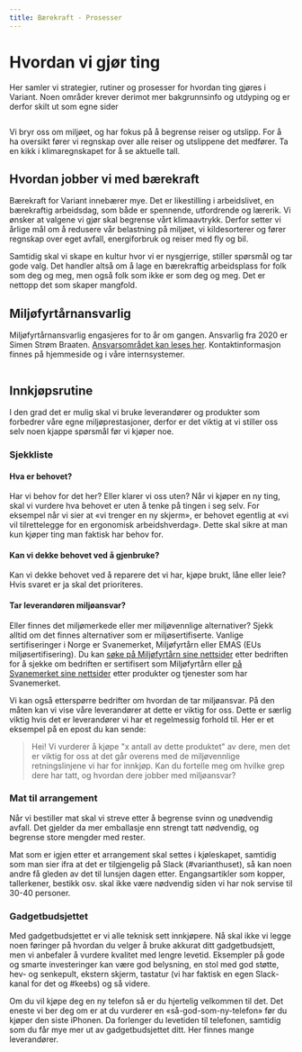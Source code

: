```yaml
---
title: Bærekraft - Prosesser
---
```



# Hvordan vi gjør ting

Her samler vi strategier, rutiner og prosesser for hvordan ting gjøres i Variant. Noen områder krever derimot mer bakgrunnsinfo og utdyping og er derfor skilt ut som egne sider

<ProcessMenu />

<img
  src="./assets/illustrations/baerekraft-icon-1.svg"
  role="none"
  alt=""
  className="illustration illustration--right"
/>

Vi bryr oss om miljøet, og har fokus på å begrense reiser og utslipp. For å ha oversikt fører vi regnskap over alle reiser og utslippene det medfører. Ta en kikk i klimaregnskapet for å se aktuelle tall.

<IllustrasjonListLink
  text="Registrer reiseutslipp"
  figureName="leaf"
  href="https://dash.variant.no/climate/registration"
/>
<IllustrasjonListLink
  text="Se klimaregnskap"
  figureName="leaf"
  href="https://varianttrh.sharepoint.com/:x:/r/_layouts/15/Doc.aspx?sourcedoc=%7BDEA0DAC0-2495-486E-9AAD-3F5C285122C9%7D&file=Karbonregnskap%202021.xlsx&action=default&mobileredirect=true&cid=9d35a231-8702-4ff1-ad6f-681a612377e4"
/>

## Hvordan jobber vi med bærekraft

Bærekraft for Variant innebærer mye. Det er likestilling i arbeidslivet, en bærekraftig arbeidsdag, som både er spennende, utfordrende og lærerik. Vi ønsker at valgene vi gjør skal begrense vårt klimaavtrykk. Derfor setter vi årlige mål om å redusere vår belastning på miljøet, vi kildesorterer og fører regnskap over eget avfall, energiforbruk og reiser med fly og bil.

Samtidig skal vi skape en kultur hvor vi er nysgjerrige, stiller spørsmål og tar gode valg. Det handler altså om å lage en bærekraftig arbeidsplass for folk som deg og meg, men også folk som ikke er som deg og meg. Det er nettopp det som skaper mangfold.


## Miljøfyrtårnansvarlig

Miljøfyrtårnansvarlig engasjeres for to år om gangen. Ansvarlig fra 2020 er Simen Strøm Braaten. [Ansvarsområdet kan leses her](https://varianttrh.sharepoint.com/:w:/g/EV8J0KoqPHxKndxz1qAZpPQBFFd938unI7nvt0Ljf4ySpg?e=Ig4lcO). Kontaktinformasjon finnes på hjemmeside og i våre internsystemer.

<img
  src="./assets/illustrations/carLeft.svg"
  role="none"
  alt=""
  className="illustration illustration--right"
/>

## Innkjøpsrutine

I den grad det er mulig skal vi bruke leverandører og produkter som forbedrer våre egne miljøprestasjoner, derfor er det viktig at vi stiller oss selv noen kjappe spørsmål før vi kjøper noe.

### Sjekkliste

#### Hva er behovet?

Har vi behov for det her? Eller klarer vi oss uten? Når vi kjøper en ny ting, skal vi vurdere hva behovet er uten å tenke på tingen i seg selv. For eksempel når vi sier at «vi trenger en ny skjerm», er behovet egentlig at «vi vil tilrettelegge for en ergonomisk arbeidshverdag». Dette skal sikre at man kun kjøper ting man faktisk har behov for.  

#### Kan vi dekke behovet ved å gjenbruke?

Kan vi dekke behovet ved å reparere det vi har, kjøpe brukt, låne eller leie? Hvis svaret er ja skal det prioriteres.

#### Tar leverandøren miljøansvar?

Eller finnes det miljømerkede eller mer miljøvennlige alternativer? Sjekk alltid om det finnes alternativer som er miljøsertifiserte. Vanlige sertifiseringer i Norge er Svanemerket, Miljøfyrtårn eller EMAS (EUs miljøsertifisering). Du kan [søke på Miljøfyrtårn sine nettsider](https://www.miljofyrtarn.no/sok-virksomheter/) etter bedriften for å sjekke om bedriften er sertifisert som Miljøfyrtårn eller [på Svanemerket sine nettsider](https://svanemerket.no/miljomerkede-produkter/s/?nel-search=Oppvaskmiddel) etter produkter og tjenester som har Svanemerket.

Vi kan også etterspørre bedrifter om hvordan de tar miljøansvar. På den måten kan vi vise våre leverandører at dette er viktig for oss. Dette er særlig viktig hvis det er leverandører vi har et regelmessig forhold til. Her er et eksempel på en epost du kan sende: 

> Hei! Vi vurderer å kjøpe "x antall av dette produktet" av dere, men det er viktig for oss at det går overens med de miljøvennlige retningslinjene vi har for innkjøp. Kan du fortelle meg om hvilke grep dere har tatt, og hvordan dere jobber med miljøansvar?

### Mat til arrangement

Når vi bestiller mat skal vi streve etter å begrense svinn og unødvendig avfall. Det gjelder da mer emballasje enn strengt tatt nødvendig, og begrense store mengder med rester. 

Mat som er igjen etter et arrangement skal settes i kjøleskapet, samtidig som man sier ifra at det er tilgjengelig på Slack (#varianthuset), så kan noen andre få gleden av det til lunsjen dagen etter. Engangsartikler som kopper, tallerkener, bestikk osv. skal ikke være nødvendig siden vi har nok servise til 30-40 personer. 

### Gadgetbudsjettet

Med gadgetbudsjettet er vi alle teknisk sett innkjøpere. Nå skal ikke vi legge noen føringer på hvordan du
velger å bruke akkurat ditt gadgetbudsjett, men vi anbefaler å vurdere kvalitet med lengre levetid.
Eksempler på gode og smarte investeringer kan være god belysning, en stol med god støtte, hev- og senkepult,
ekstern skjerm, tastatur (vi har faktisk en egen Slack-kanal for det og #keebs) og så videre.

Om du vil kjøpe deg en ny telefon så er du hjertelig velkommen til det. Det eneste vi ber deg om er at du
vurderer en «så-god-som-ny-telefon» før du kjøper den siste iPhonen. Da forlenger du levetiden til telefonen,
samtidig som du får mye mer ut av gadgetbudsjettet ditt. Her finnes mange leverandører.

<img
  src="./assets/illustrations/baerekraft-icon-2.svg"
  role="none"
  alt=""
  className="illustration illustration--left"
/>
